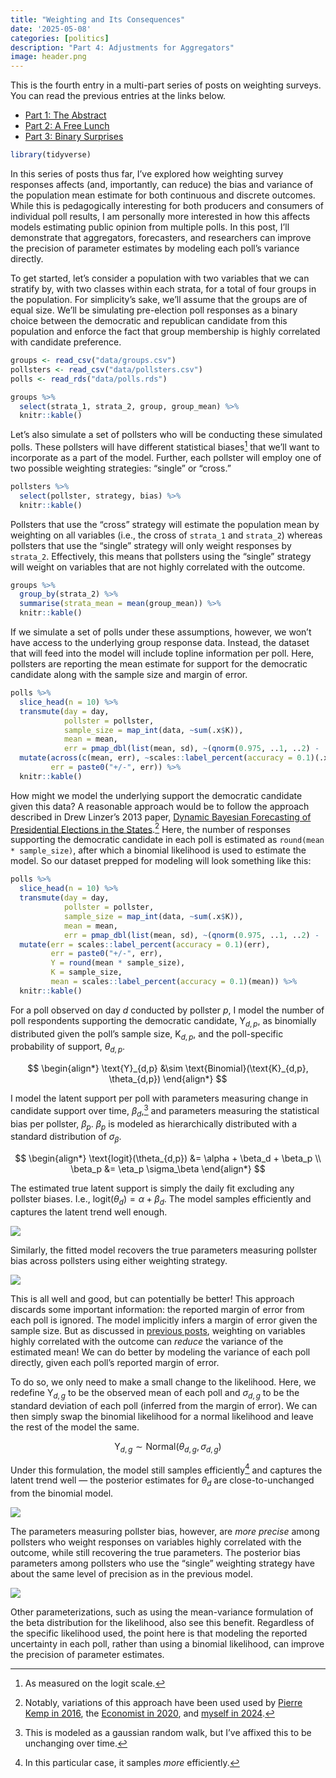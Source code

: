 ```yaml
---
title: "Weighting and Its Consequences"
date: '2025-05-08'
categories: [politics]
description: "Part 4: Adjustments for Aggregators"
image: header.png
---
```


::: {.callout-note}
This is the fourth entry in a multi-part series of posts on weighting surveys. You can read the previous entries at the links below.

* [Part 1: The Abstract](../2025-02-15-aapor-01/index.qmd)
* [Part 2: A Free Lunch](../2025-04-20-aapor-02/index.qmd)
* [Part 3: Binary Surprises](../2025-05-04-aapor-03/index.qmd)
:::

```r
library(tidyverse)
```

In this series of posts thus far, I've explored how weighting survey responses affects (and, importantly, can reduce) the bias and variance of the population mean estimate for both continuous and discrete outcomes. While this is pedagogically interesting for both producers and consumers of individual poll results, I am personally more interested in how this affects models estimating public opinion from multiple polls. In this post, I'll demonstrate that aggregators, forecasters, and researchers can improve the precision of parameter estimates by modeling each poll's variance directly.

To get started, let's consider a population with two variables that we can stratify by, with two classes within each strata, for a total of four groups in the population. For simplicity's sake, we'll assume that the groups are of equal size. We'll be simulating pre-election poll responses as a binary choice between the democratic and republican candidate from this population and enforce the fact that group membership is highly correlated with candidate preference.

```r
groups <- read_csv("data/groups.csv")
pollsters <- read_csv("data/pollsters.csv")
polls <- read_rds("data/polls.rds")

groups %>%
  select(strata_1, strata_2, group, group_mean) %>%
  knitr::kable()
```

Let's also simulate a set of pollsters who will be conducting these simulated polls. These pollsters will have different statistical biases^[As measured on the logit scale.] that we'll want to incorporate as a part of the model. Further, each pollster will employ one of two possible weighting strategies: "single" or "cross."

```r
pollsters %>%
  select(pollster, strategy, bias) %>%
  knitr::kable()
```

Pollsters that use the "cross" strategy will estimate the population mean by weighting on all variables (i.e., the cross of `strata_1` and `strata_2`) whereas pollsters that use the "single" strategy will only weight responses by `strata_2`. Effectively, this means that pollsters using the "single" strategy will weight on variables that are not highly correlated with the outcome.

```r
groups %>%
  group_by(strata_2) %>%
  summarise(strata_mean = mean(group_mean)) %>%
  knitr::kable()
```

If we simulate a set of polls under these assumptions, however, we won't have access to the underlying group response data. Instead, the dataset that will feed into the model will include topline information per poll. Here, pollsters are reporting the mean estimate for support for the democratic candidate along with the sample size and margin of error.

```r
polls %>%
  slice_head(n = 10) %>%
  transmute(day = day,
            pollster = pollster,
            sample_size = map_int(data, ~sum(.x$K)),
            mean = mean,
            err = pmap_dbl(list(mean, sd), ~(qnorm(0.975, ..1, ..2) - ..1))) %>%
  mutate(across(c(mean, err), ~scales::label_percent(accuracy = 0.1)(.x)),
         err = paste0("+/-", err)) %>%
  knitr::kable()
```

How might we model the underlying support the democratic candidate given this data? A reasonable approach would be to follow the approach described in Drew Linzer's 2013 paper, [Dynamic Bayesian Forecasting of Presidential Elections in the States](https://votamatic.org/wp-content/uploads/2013/07/Linzer-JASA13.pdf).^[Notably, variations of this approach have been used used by [Pierre Kemp in 2016](https://www.slate.com/features/pkremp_forecast/report.html), the [Economist in 2020](https://projects.economist.com/us-2020-forecast/president), and [myself in 2024](https://www.thedatadiary.net/projects/2024-potus/national).] Here, the number of responses supporting the democratic candidate in each poll is estimated as `round(mean * sample_size)`, after which a binomial likelihood is used to estimate the model. So our dataset prepped for modeling will look something like this:

```r
polls %>%
  slice_head(n = 10) %>%
  transmute(day = day,
            pollster = pollster,
            sample_size = map_int(data, ~sum(.x$K)),
            mean = mean,
            err = pmap_dbl(list(mean, sd), ~(qnorm(0.975, ..1, ..2) - ..1))) %>%
  mutate(err = scales::label_percent(accuracy = 0.1)(err),
         err = paste0("+/-", err),
         Y = round(mean * sample_size),
         K = sample_size,
         mean = scales::label_percent(accuracy = 0.1)(mean)) %>%
  knitr::kable()
```

For a poll observed on day $d$ conducted by pollster $p$, I model the number of poll respondents supporting the democratic candidate, $\text{Y}_{d,p}$, as binomially distributed given the poll's sample size, $\text{K}_{d,p}$, and the poll-specific probability of support, $\theta_{d,p}$.

$$
\begin{align*}
\text{Y}_{d,p} &\sim \text{Binomial}(\text{K}_{d,p}, \theta_{d,p})
\end{align*}
$$

I model the latent support per poll with parameters measuring change in candidate support over time, $\beta_d$,^[This is modeled as a gaussian random walk, but I've affixed this to be unchanging over time.] and parameters measuring the statistical bias per pollster, $\beta_p$. $\beta_p$ is modeled as hierarchically distributed with a standard distribution of $\sigma_\beta$.

$$
\begin{align*}
\text{logit}(\theta_{d,p}) &= \alpha + \beta_d + \beta_p \\
\beta_p &= \eta_p \sigma_\beta
\end{align*}
$$

The estimated true latent support is simply the daily fit excluding any pollster biases. I.e., $\text{logit}(\theta_d) = \alpha + \beta_d$. The model samples efficiently and captures the latent trend well enough.

![](img/binomial_voteshare.png)

Similarly, the fitted model recovers the true parameters measuring pollster bias across pollsters using either weighting strategy.

![](img/binomial_parameters.png)

This is all well and good, but can potentially be better! This approach discards some important information: the reported margin of error from each poll is ignored. The model implicitly infers a margin of error given the sample size. But as discussed in [previous posts](../2025-04-20-aapor-02/index.qmd), weighting on variables highly correlated with the outcome can *reduce* the variance of the estimated mean! We can do better by modeling the variance of each poll directly, given each poll's reported margin of error.

To do so, we only need to make a small change to the likelihood. Here, we redefine $\text{Y}_{d,g}$ to be the observed mean of each poll and $\sigma_{d,g}$ to be the standard deviation of each poll (inferred from the margin of error). We can then simply swap the binomial likelihood for a normal likelihood and leave the rest of the model the same.

$$
\text{Y}_{d,g} \sim \text{Normal}(\theta_{d,g}, \sigma_{d,g})
$$

Under this formulation, the model still samples efficiently^[In this particular case, it samples *more* efficiently.] and captures the latent trend well --- the posterior estimates for $\theta_d$ are close-to-unchanged from the binomial model.

![](img/normal_voteshare.png)

The parameters measuring pollster bias, however, are *more precise* among pollsters who weight responses on variables highly correlated with the outcome, while still recovering the true parameters. The posterior bias parameters among pollsters who use the "single" weighting strategy have about the same level of precision as in the previous model.

![](img/normal_parameters.png)

Other parameterizations, such as using the mean-variance formulation of the beta distribution for the likelihood, also see this benefit. Regardless of the specific likelihood used, the point here is that modeling the reported uncertainty in each poll, rather than using a binomial likelihood, can improve the precision of parameter estimates.
